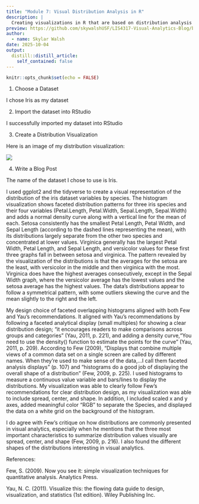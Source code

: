 ```yaml
---
title: "Module 7: Visual Distribution Analysis in R"
description: |
  Creating visualizations in R that are based on distribution analysis
preview: https://github.com/skywalshUSF/LIS4317-Visual-Analytics-Blog/blob/main/_posts/2025-10-03-module-6-assignment/SW_LIS4317mod6.png?raw=true
author:
  - name: Skylar Walsh
date: 2025-10-04
output:
  distill::distill_article:
    self_contained: false
---
```


```r
knitr::opts_chunk$set(echo = FALSE)
```

1.  Choose a Dataset

I chose Iris as my dataset

2.  Import the dataset into RStudio

I successfully imported my dataset into RStudio

3.  Create a Distribution Visualization

Here is an image of my distribution visualization:

[![](LIS4317_mod7.png)](LIS4317_mod7.png)

4.  Write a Blog Post

The name of the dataset I chose to use is Iris.

I used ggplot2 and the tidyverse to create a visual representation of the distribution of the iris dataset variables by species. The histogram visualization shows faceted distribution patterns for three iris species and their four variables (Petal.Length, Petal.Width, Sepal.Length, Sepal.Width) and adds a normal density curve along with a vertical line for the mean of each. Setosa consistently has the smallest Petal Length, Petal Width, and Sepal Length (according to the dashed lines representing the mean), with its distributions largely separate from the other two species and concentrated at lower values. Virginica generally has the largest Petal Width, Petal Length, and Sepal Length, and versicolor values for these first three graphs fall in between setosa and virginica. The pattern revealed by the visualization of the distributions is that the averages for the setosa are the least, with versicolor in the middle and then virginica with the most. Virginica does have the highest averages consecutively, except in the Sepal Width graph, where the versicolor average has the lowest values and the setosa average has the highest values. The data's distributions appear to follow a symmetrical pattern, with some outliers skewing the curve and the mean slightly to the right and the left.

My design choice of faceted overlapping histograms aligned with both Few and Yau's recommendations. It aligned with Yau's recommendations by following a faceted analytical display (small multiples) for showing a clear distribution design; "it encourages readers to make comparisons across groups and categories" (Yau, 2011, p. 221), and adding a density curve,"You need to use the density() function to estimate the points for the curve" (Yau, 2011, p. 209). According to Few (2009), "Displays that combine multiple views of a common data set on a single screen are called by different names. When they're used to make sense of the data,...I call them faceted analysis displays" (p. 107) and "histograms do a good job of displaying the overall shape of a distribution" (Few, 2009, p. 225). I used histograms to measure a continuous value variable and bars/lines to display the distributions. My visualization was able to clearly follow Few's recommendations for clear distribution design, as my visualization was able to include spread, center, and shape. In addition, I included scaled x and y axes, added meaningful color "RGB" to separate the Species, and displayed the data on a white grid on the background of the histogram.

I do agree with Few's critique on how distributions are commonly presented in visual analytics, especially when he mentions that the three most important characteristics to summarize distribution values visually are spread, center, and shape (Few, 2009, p. 216). I also found the different shapes of the distributions interesting in visual analytics.

References:

Few, S. (2009). Now you see it: simple visualization techniques for quantitative analysis. Analytics Press.

Yau, N. C. (2011). Visualize this: the flowing data guide to design, visualization, and statistics (1st edition). Wiley Publishing Inc.
